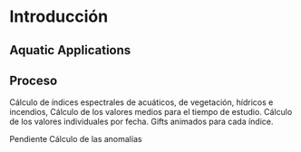 # Introducción

## Aquatic Applications


## Proceso

Cálculo de índices espectrales de acuáticos, de vegetación, hídricos e incendios,
Cálculo de los valores medios para el tiempo de estudio.
Cálculo de los valores individuales por fecha.
Gifts animados para cada índice.

Pendiente
Cálculo de las anomalías
